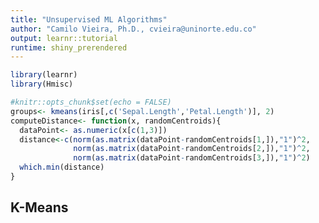 ```yaml
---
title: "Unsupervised ML Algorithms"
author: "Camilo Vieira, Ph.D., cvieira@uninorte.edu.co"
output: learnr::tutorial
runtime: shiny_prerendered
---
```


```r
library(learnr)
library(Hmisc)

#knitr::opts_chunk$set(echo = FALSE)
groups<- kmeans(iris[,c('Sepal.Length','Petal.Length')], 2)
computeDistance<- function(x, randomCentroids){
  dataPoint<- as.numeric(x[c(1,3)])
  distance<-c(norm(as.matrix(dataPoint-randomCentroids[1,]),"1")^2,
              norm(as.matrix(dataPoint-randomCentroids[2,]),"1")^2,
              norm(as.matrix(dataPoint-randomCentroids[3,]),"1")^2)
  which.min(distance)
}
```

## K-Means
